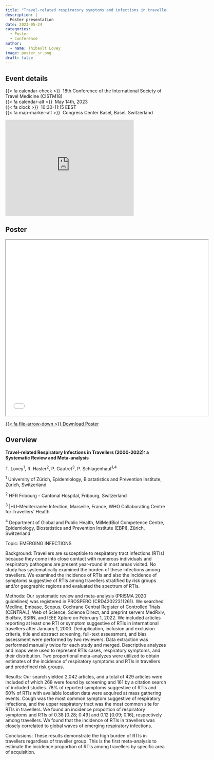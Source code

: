 ```yaml
---
title: "Travel-related respiratory symptoms and infections in travellers 2000-2022: a systematic review and meta- analysis"
description: |
  Poster presentation
date: 2023-05-24
categories:
  - Poster
  - Conference
author: 
  - name: Thibault Lovey
image: poster_sr.png
draft: false
---
```

## Event details

{{< fa calendar-check >}}  18th Conference of the International Society of Travel Medicine (CISTM18)<br> {{< fa calendar-alt >}}  May 14th, 2023<br> {{< fa clock >}}  10:30-11:15 EEST<br> {{< fa map-marker-alt >}}  Congress Center Basel, Basel, Switzerland

<iframe src="https://www.google.com/maps/embed?pb=!1m18!1m12!1m3!1d2692.272792129484!2d7.5966725122484124!3d47.56248057106565!2m3!1f0!2f0!3f0!3m2!1i1024!2i768!4f13.1!3m3!1m2!1s0x4791b9b9f44ce80f%3A0x549e8c49a2c2cdc1!2sCongress%20Center%20Basel!5e0!3m2!1sen!2snl!4v1691061969410!5m2!1sen!2snl" width="400" height="300" style="border:0;" allowfullscreen="" loading="lazy" referrerpolicy="no-referrer-when-downgrade"></iframe>


## Poster

<iframe class="slide-deck ar16x9" src="RTI_SR.pdf" title="Travel-related respiratory symptoms and infections in travellers (2000-2022)" width="125%" height="550"></iframe>

<p class="text-center">
  <a class="btn btn-primary btn-lg cv-download" href="RTI_SR.pdf" target="_blank">
    {{< fa file-arrow-down >}} Download Poster
  </a>
</p>

## Overview

**Travel-related Respiratory Infections in Travellers (2000-2022): a Systematic Review and Meta-analysis**

T. Lovey<sup>1</sup>, R. Hasler<sup>2</sup>, P. Gautret<sup>3</sup>, P. Schlagenhauf<sup>1,4</sup>

<sup>1</sup> University of Zürich, Epidemiology, Biostatistics and Prevention Institute, Zürich, Switzerland

<sup>2</sup> HFR Fribourg - Cantonal Hospital, Fribourg, Switzerland

<sup>3</sup> |HU-Méditerranée Infection, Marseille, France, WHO Collaborating Centre for Travellers' Health

<sup>4</sup> Department of Global and Public Health, MilMedBiol Competence Centre, Epidemiology, Biostatistics and Prevention Institute (EBPI), Zürich, Switzerland

Topic: EMERGING INFECTIONS

Background: Travellers are susceptible to respiratory tract infections (RTIs) because they come into close contact with numerous individuals and respiratory pathogens are present year-round in most areas visited. No study has systematically examined the burden of these infections among travellers. We examined the incidence of RTIs and also the incidence of symptoms suggestive of RTIs among travellers stratified by risk groups and/or geographic regions and evaluated the spectrum of RTIs.

Methods: Our systematic review and meta-analysis (PRISMA 2020 guidelines) was registered in PROSPERO (CRD42022311261). We searched Medline, Embase, Scopus, Cochrane Central Register of Controlled Trials (CENTRAL), Web of Science, Science Direct, and preprint servers MedRxiv, BioRxiv, SSRN, and IEEE Xplore on February 1, 2022. We included articles reporting at least one RTI or symptom suggestive of RTIs in international travellers after January 1, 2000. Deduplication, inclusion and exclusion criteria, title and abstract screening, full-text assessment, and bias assessment were performed by two reviewers. Data extraction was performed manually twice for each study and merged. Descriptive analyzes and maps were used to represent RTIs cases, respiratory symptoms, and their distribution. Two proportional meta-analyzes were utilized to obtain estimates of the incidence of respiratory symptoms and RTIs in travellers and predefined risk groups.

Results: Our search yielded 2,042 articles, and a total of 429 articles were included of which 268 were found by screening and 161 by a citation search of included studies. 78% of reported symptoms suggestive of RTIs and 60% of RTIs with available location data were acquired at mass gathering events. Cough was the most common symptom suggestive of respiratory infections, and the upper respiratory tract was the most common site for RTIs in travellers. We found an incidence proportion of respiratory symptoms and RTIs of 0.38 \[0.28; 0.49\] and 0.12 \[0.09; 0.16\], respectively among travellers. We found that the incidence of RTIs in travellers was closely correlated to global waves of emerging respiratory infections.

Conclusions: These results demonstrate the high burden of RTIs in travellers regardless of traveller group. This is the first meta-analysis to estimate the incidence proportion of RTIs among travellers by specific area of acquisition.

